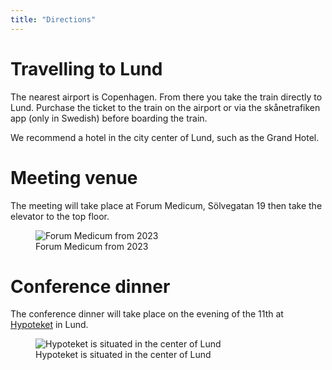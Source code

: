 ```yaml
---
title: "Directions"
---
```


# Travelling to Lund

The nearest airport is Copenhagen. From there you take the train directly to Lund. Purchase the ticket to the train on the airport or via the skånetrafiken app (only in Swedish) before boarding the train.

We recommend a hotel in the city center of Lund, such as the Grand Hotel.

# Meeting venue

The meeting will take place at Forum Medicum, Sölvegatan 19 then take the elevator to the top floor.

![Forum Medicum from 2023](img/Medicinskafakulteten_ForumMedicum_2.jpg)

# Conference dinner

The conference dinner will take place on the evening of the 11th at [Hypoteket](https://hypoteket.se/) in Lund.

![Hypoteket is situated in the center of Lund](img/hypoteket_9825.jpg)

<!-- # Social trip to Österlen -->

<!-- We depart shortly after the conference ends on the 12th to [Österlen](https://visitskane.com/cities-locations/southeast). Hopefully the weather is nice. We will have dinner and stay overnight. The next day we do some excursions and return to Malmö station on 16.00 the latest on the 13th. This information will be updated closer to the event. -->
